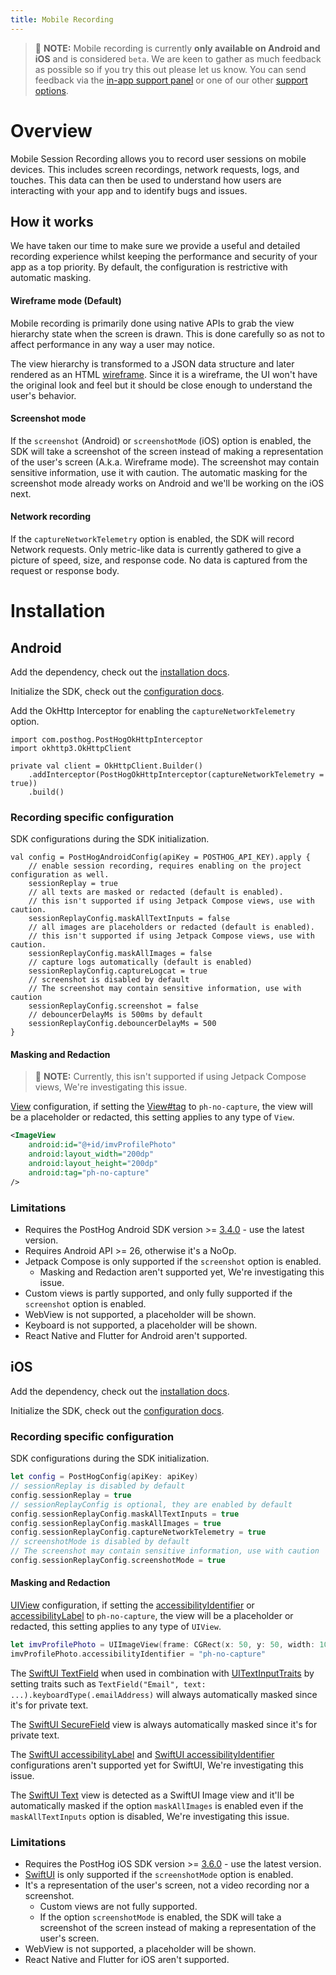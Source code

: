 ```yaml
---
title: Mobile Recording
---
```


> 🚧 **NOTE:** Mobile recording is currently **only available on Android and iOS** and is considered `beta`. We are keen to gather as much feedback as possible so if you try this out please let us know. You can send feedback via the [in-app support panel](https://us.posthog.com#panel=support%3Afeedback%3Asession_replay%3Alow) or one of our other [support options](/docs/support-options).


# Overview

Mobile Session Recording allows you to record user sessions on mobile devices. This includes screen recordings, network requests, logs, and touches. This data can then be used to understand how users are interacting with your app and to identify bugs and issues.

## How it works

We have taken our time to make sure we provide a useful and detailed recording experience whilst keeping the performance and security of your app as a top priority. By default, the configuration is restrictive with automatic masking.

#### Wireframe mode (Default)

Mobile recording is primarily done using native APIs to grab the view hierarchy state when the screen is drawn. This is done carefully so as not to affect performance in any way a user may notice.

The view hierarchy is transformed to a JSON data structure and later rendered as an HTML [wireframe](https://www.figma.com/resource-library/what-is-wireframing/). Since it is a wireframe, the UI won't have the original look and feel but it should be close enough to understand the user's behavior.

#### Screenshot mode

If the `screenshot` (Android) or `screenshotMode` (iOS) option is enabled, the SDK will take a screenshot of the screen instead of making a representation of the user's screen (A.k.a. Wireframe mode). The screenshot may contain sensitive information, use it with caution. The automatic masking for the screenshot mode already works on Android and we'll be working on the iOS next.

#### Network recording

If the `captureNetworkTelemetry` option is enabled, the SDK will record Network requests. Only metric-like data is currently gathered to give a picture of speed, size, and response code. No data is captured from the request or response body.

# Installation

## Android

Add the dependency, check out the [installation docs](/docs/libraries/android#installation).

Initialize the SDK, check out the [configuration docs](/docs/libraries/android#configuration).

Add the OkHttp Interceptor for enabling the `captureNetworkTelemetry` option.

```android_kotlin
import com.posthog.PostHogOkHttpInterceptor
import okhttp3.OkHttpClient

private val client = OkHttpClient.Builder()
    .addInterceptor(PostHogOkHttpInterceptor(captureNetworkTelemetry = true))
    .build()
```

### Recording specific configuration

SDK configurations during the SDK initialization.

```android_kotlin
val config = PostHogAndroidConfig(apiKey = POSTHOG_API_KEY).apply {
    // enable session recording, requires enabling on the project configuration as well.
    sessionReplay = true
    // all texts are masked or redacted (default is enabled).
    // this isn't supported if using Jetpack Compose views, use with caution.
    sessionReplayConfig.maskAllTextInputs = false
    // all images are placeholders or redacted (default is enabled).
    // this isn't supported if using Jetpack Compose views, use with caution.
    sessionReplayConfig.maskAllImages = false
    // capture logs automatically (default is enabled)
    sessionReplayConfig.captureLogcat = true
    // screenshot is disabled by default
    // The screenshot may contain sensitive information, use with caution
    sessionReplayConfig.screenshot = false
    // debouncerDelayMs is 500ms by default
    sessionReplayConfig.debouncerDelayMs = 500
}
```

#### Masking and Redaction

> 🚧 **NOTE:** Currently, this isn't supported if using Jetpack Compose views, We're investigating this issue.

[View](https://developer.android.com/reference/android/view/View) configuration, if setting the [View#tag](https://developer.android.com/reference/android/view/View#tags) to `ph-no-capture`, the view will be a placeholder or redacted, this setting applies to any type of `View`.

```xml
<ImageView
    android:id="@+id/imvProfilePhoto"
    android:layout_width="200dp"
    android:layout_height="200dp"
    android:tag="ph-no-capture"
/>
```

### Limitations

- Requires the PostHog Android SDK version >= [3.4.0](https://github.com/PostHog/posthog-android/releases) - use the latest version.
- Requires Android API >= 26, otherwise it's a NoOp.
- Jetpack Compose is only supported if the `screenshot` option is enabled.
  - Masking and Redaction aren't supported yet, We're investigating this issue.
- Custom views is partly supported, and only fully supported if the `screenshot` option is enabled.
- WebView is not supported, a placeholder will be shown.
- Keyboard is not supported, a placeholder will be shown.
- React Native and Flutter for Android aren't supported.

## iOS

Add the dependency, check out the [installation docs](/docs/libraries/ios#installation).

Initialize the SDK, check out the [configuration docs](/docs/libraries/ios#configuration).

### Recording specific configuration

SDK configurations during the SDK initialization.

```swift
let config = PostHogConfig(apiKey: apiKey)
// sessionReplay is disabled by default
config.sessionReplay = true
// sessionReplayConfig is optional, they are enabled by default
config.sessionReplayConfig.maskAllTextInputs = true
config.sessionReplayConfig.maskAllImages = true
config.sessionReplayConfig.captureNetworkTelemetry = true
// screenshotMode is disabled by default
// The screenshot may contain sensitive information, use with caution
config.sessionReplayConfig.screenshotMode = true
```

#### Masking and Redaction

[UIView](https://developer.apple.com/documentation/uikit/uiview) configuration, if setting the [accessibilityIdentifier](https://developer.apple.com/documentation/uikit/uiaccessibilityidentification/1623132-accessibilityidentifier) or [accessibilityLabel](https://developer.apple.com/documentation/uikit/uiaccessibilityelement/1619577-accessibilitylabel) to `ph-no-capture`, the view will be a placeholder or redacted, this setting applies to any type of `UIView`.

```swift
let imvProfilePhoto = UIImageView(frame: CGRect(x: 50, y: 50, width: 100, height: 100))
imvProfilePhoto.accessibilityIdentifier = "ph-no-capture"
```

The [SwiftUI TextField](https://developer.apple.com/documentation/swiftui/textfield) when used in combination with [UITextInputTraits](https://developer.apple.com/documentation/uikit/uitextinputtraits) by setting traits such as `TextField("Email", text: ...).keyboardType(.emailAddress)` will always automatically masked since it's for private text.

The [SwiftUI SecureField](https://developer.apple.com/documentation/swiftui/securefield) view is always automatically masked since it's for private text.

The [SwiftUI accessibilityLabel](https://developer.apple.com/documentation/swiftui/view/accessibilitylabel(_:)-7rljm) and [SwiftUI accessibilityIdentifier](https://developer.apple.com/documentation/swiftui/view/accessibilityidentifier(_:)) configurations aren't supported yet for SwiftUI, We're investigating this issue.

The [SwiftUI Text](https://developer.apple.com/documentation/swiftui/text) view is detected as a SwiftUI Image view and it'll be automatically masked if the option `maskAllImages` is enabled even if the `maskAllTextInputs` option is disabled, We're investigating this issue.

### Limitations

- Requires the PostHog iOS SDK version >= [3.6.0](https://github.com/PostHog/posthog-ios/releases) - use the latest version.
- [SwiftUI](https://developer.apple.com/xcode/swiftui/) is only supported if the `screenshotMode` option is enabled.
- It's a representation of the user's screen, not a video recording nor a screenshot.
  - Custom views are not fully supported.
  - If the option `screenshotMode` is enabled, the SDK will take a screenshot of the screen instead of making a representation of the user's screen.
- WebView is not supported, a placeholder will be shown.
- React Native and Flutter for iOS aren't supported.
